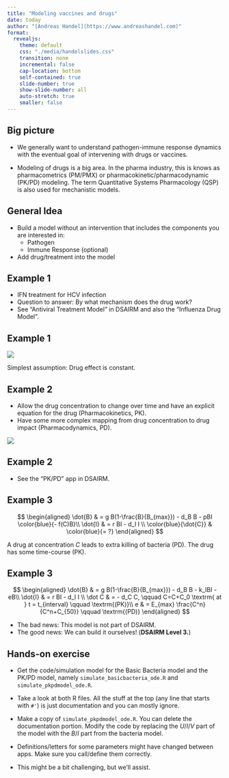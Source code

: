 ```yaml
---
title: "Modeling vaccines and drugs"
date: today
author: "[Andreas Handel](https://www.andreashandel.com)"
format: 
  revealjs:
    theme: default
    css: "./media/handelslides.css"
    transition: none
    incremental: false
    cap-location: bottom
    self-contained: true
    slide-number: true
    show-slide-number: all
    auto-stretch: true
    smaller: false
---
```



## Big picture

-   We generally want to understand pathogen-immune response dynamics with the eventual goal of intervening with drugs or vaccines.

-   Modeling of drugs is a big area. In the pharma industry, this is knows as pharmacometrics (PM/PMX) or pharmacokinetic/pharmacodynamic (PK/PD) modeling. The term Quantitative Systems Pharmacology (QSP) is also used for mechanistic models.

## General Idea

-   Build a model without an intervention that includes the components you are interested in:
    -   Pathogen
    -   Immune Response (optional)
-   Add drug/treatment into the model

## Example 1

-   IFN treatment for HCV infection
-   Question to answer: By what mechanism does the drug work?
-   See "Antiviral Treatment Model" in DSAIRM and also the "Influenza Drug Model".

## Example 1

![](./media/hcvifndiagram.png)

```{=tex}
\begin{align}
\dot U & = n - d_U U - \color{red}{(1-f)}bUV \\ 
\dot I & = \color{red}{(1-f)}bUV - d_I I \\
\dot V & = \color{blue}{(1-e)}pI - d_V V - \color{red}{(1-f)}gbUV
\end{align}
```
Simplest assumption: Drug effect is constant.

## Example 2

* Allow the drug concentration to change over time and have an explicit equation for the drug (Pharmacokinetics, PK).
* Have some more complex mapping from drug concentration to drug impact (Pharmacodynamics, PD).

![](./media/pkpdmodel.png){fig-align="center"}

## Example 2


```{=tex}
\begin{align}
\dot U & = n - d_U U - bUV \\
\dot I & = bUV - d_I I \\
\dot V & = (1-e)pI - d_V V - gb UV \\
\dot C & =  - d_C C, \\
C & =C+C_0 \textrm{ at } t = t_{interval} \qquad \textrm{(PK)}\\
e & = E_{max} \frac{C^k}{C^k+C_{50}} \qquad \textrm{(PD)}
\end{align}
```

* See the "PK/PD" app in DSAIRM.


## Example 3

$$
\begin{aligned}
\dot{B} & = g B(1-\frac{B}{B_{max}}) - d_B B - pBI \color{blue}{- f(C)B}\\
\dot{I} & = r BI - d_I I \\
\color{blue}{\dot{C}} & \color{blue}{= ?}
\end{aligned}
$$ 

A drug at concentration $C$ leads to extra killing of bacteria (PD). The drug has some time-course (PK).


## Example 3

$$
\begin{aligned}
\dot{B} & = g B(1-\frac{B}{B_{max}}) - d_B B - k_IBI  - eB\\
\dot{I} & = r BI - d_I I \\
\dot C & =  - d_C C, \qquad C=C+C_0 \textrm{ at } t = t_{interval} \qquad \textrm{(PK)}\\
e & = E_{max} \frac{C^n}{C^n+C_{50}} \qquad \textrm{(PD)}
\end{aligned}
$$

* The bad news: This model is not part of DSAIRM. 
* The good news: We can build it ourselves! (**DSAIRM Level 3.**)


## Hands-on exercise

* Get the code/simulation model for the Basic Bacteria model and the PK/PD model, namely `simulate_basicbacteria_ode.R` and `simulate_pkpdmodel_ode.R`. 

* Take a look at both R files. All the stuff at the top (any line that starts with `#'`) is just documentation and you can mostly ignore.

* Make a copy of `simulate_pkpdmodel_ode.R`. You can delete the documentation portion. Modify the code by replacing the $U/I/V$ part of the model with the $B/I$ part from the bacteria model.

* Definitions/letters for some parameters might have changed between apps. Make sure you call/define them correctly.

* This might be a bit challenging, but we'll assist.